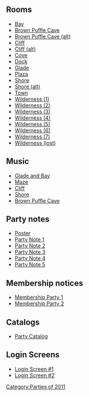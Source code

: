 {{CPW|Wilderness Expedition}}

==Rooms==
*[[Media:WildernessExpeditionParty12.swf|Bay]]
*[[Media:WildernessExpeditionParty13.swf|Brown Puffle Cave]]
*[[Media:RoomsParty13-WildernessExpedition.swf|Brown Puffle Cave (alt)]]
*[[Media:WildernessExpeditionParty10.swf|Cliff]]
*[[Media:RoomsParty10-WildernessExpedition.swf|Cliff (alt)]]
*[[Media:RoomsCove-WildernessExpedition.swf|Cove]]
*[[Media:RoomsDock-WildernessExpedition.swf|Dock]]
*[[Media:WildernessExpeditionParty1.swf|Glade]]
*[[Media:WildernessExpeditionPlaza.swf|Plaza]]
*[[Media:WildernessExpeditionParty11.swf|Shore]]
*[[Media:RoomsParty11-WildernessExpedition.swf|Shore (alt)]]
*[[Media:RoomsTown-WildernessExpedition.swf|Town]]
*[[Media:WildernessExpeditionParty2.swf|Wilderness (1)]]
*[[Media:WildernessExpeditionParty3.swf|Wilderness (2)]]
*[[Media:WildernessExpeditionParty4.swf|Wilderness (3)]]
*[[Media:WildernessExpeditionParty5.swf|Wilderness (4)]]
*[[Media:WildernessExpeditionParty6.swf|Wilderness (5)]]
*[[Media:WildernessExpeditionParty7.swf|Wilderness (6)]]
*[[Media:WildernessExpeditionParty8.swf|Wilderness (7)]]
*[[Media:WildernessExpeditionParty9.swf|Wilderness (lost)]]

==Music==
*[[Media:Music304.swf|Glade and Bay]]
*[[Media:Music303.swf|Maze]]
*[[Media:Music302.swf|Cliff]]
*[[Media:Music306.swf|Shore]]
*[[Media:Music305.swf|Brown Puffle Cave]]

==Party notes==
*[[Media:WildernessExpeditionPoster.swf|Poster]]
*[[Media:WildernessExpeditionPartyNote01.swf‎|Party Note 1]]
*[[Media:WildernessExpeditionPartyNote02.swf|Party Note 2]]
*[[Media:WildernessExpeditionPartyNote03.swf|Party Note 3]]
*[[Media:WildernessExpeditionPartyNote04.swf|Party Note 4]]
*[[Media:WildernessExpeditionPartyNote05.swf|Party Note 5]]

==Membership notices==
*[[Media:WildernessExpeditionMembershipParty1.swf|Membership Party 1]]
*[[Media:WildernessExpeditionMembershipParty2.swf|Membership Party 2]]

==Catalogs==
*[[Media:PartyCatalogWildernessExpedition.swf|Party Catalog]]

==Login Screens==
*[[Media:LoginWildernessExpedition.swf|Login Screen #1]]
*[[Media:LoginWildernessExpedition2.swf|Login Screen #2]]

{{Parties}}

[[Category:Parties of 2011]]

